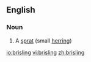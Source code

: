 ==English==

===Noun===
{{en-noun}}

# A [[sprat]] (small [[herring]])

[[io:brisling]]
[[vi:brisling]]
[[zh:brisling]]